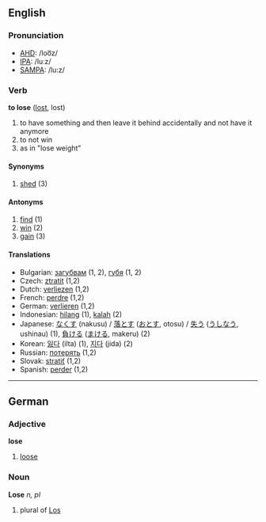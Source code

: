 ==English==

===Pronunciation===

*[[w:AHD|AHD]]: /loo͞z/
*[[w:IPA|IPA]]: /luːz/
*[[w:SAMPA|SAMPA]]: /lu:z/

===Verb===
'''to lose''' ([[lost]], lost)

# to have something and then leave it behind accidentally and not have it anymore
# to not win
# as in "lose weight"

====Synonyms====

# [[shed]] (3)

====Antonyms====

# [[find]] (1)
# [[win]] (2)
# [[gain]] (3)

====Translations====

*Bulgarian: [[загубвам]] (1, 2), [[губя]] (1, 2)
*Czech: [[ztratit]] (1,2)
*Dutch: [[verliezen]] (1,2)
*French: [[perdre]] (1,2)
*German: [[verlieren]] (1,2)
*Indonesian: [[hilang]] (1), [[kalah]] (2)
*Japanese: [[なくす]] (nakusu) / [[落とす]] ([[おとす]], otosu) / [[失う]] ([[うしなう]], ushinau) (1), [[負ける]] ([[まける]], makeru) (2)
*Korean: [[잃다]] (ilta) (1), [[지다]] (jida) (2)
*Russian: [[пoтeрять]] (1,2)
*Slovak: [[stratiť]] (1,2)
*Spanish: [[perder]] (1,2)

----

==German==
===Adjective===
'''lose'''

# [[loose]]

===Noun===
'''Lose''' ''n, pl''

# plural of [[Los]]